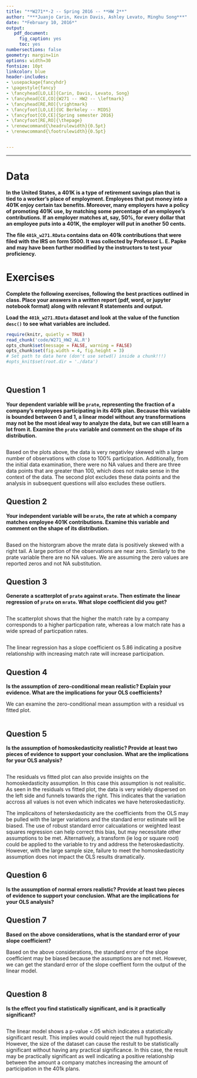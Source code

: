 ```yaml
---
title: "**W271**-2 -- Spring 2016 -- **HW 2**"
author: "***Juanjo Carin, Kevin Davis, Ashley Levato, Minghu Song***"
date: "*February 10, 2016*"
output:
   pdf_document:
     fig_caption: yes
     toc: yes
numbersections: false
geometry: margin=1in
options: width=30
fontsize: 10pt
linkcolor: blue
header-includes:
- \usepackage{fancyhdr}
- \pagestyle{fancy}
- \fancyhead[LO,LE]{Carin, Davis, Levato, Song}
- \fancyhead[CE,CO]{W271 -- HW2 -- \leftmark}
- \fancyhead[RE,RO]{\rightmark}
- \fancyfoot[LO,LE]{UC Berkeley -- MIDS}
- \fancyfoot[CO,CE]{Spring semester 2016}
- \fancyfoot[RE,RO]{\thepage}
- \renewcommand{\headrulewidth}{0.5pt}
- \renewcommand{\footrulewidth}{0.5pt}


---
```


**********

# Data

**In the United States, a 401K is a type of retirement savings plan that is tied to a worker's place of employment. Employees that put money into a 401K enjoy certain tax benefits. Moreover, many employers have a policy of promoting 401K use, by matching some percentage of an employee's contributions. If an employer matches at, say, 50%, for every dollar that an employee puts into a 401K, the employer will put in another 50 cents.**

**The file `401k_w271.RData` contains data on 401k contributions that were filed with the IRS on form 5500. It was collected by Professor L. E. Papke and may have been further modified by the instructors to test your proficiency.**


\pagebreak

# Exercises

**Complete the following exercises, following the best practices outlined in class. Place your answers in a written report (pdf, word, or jupyter notebook format) along with relevant R statements and output.**

**Load the `401k_w271.RData` dataset and look at the value of the function `desc()` to see what variables are included.**

```r
require(knitr, quietly = TRUE)
read_chunk('code/W271_HW2_AL.R')
opts_chunk$set(message = FALSE, warning = FALSE)
opts_chunk$set(fig.width = 4, fig.height = 3)
# Set path to data here (don't use setwd() inside a chunk!!!)
#opts_knit$set(root.dir = './data')
```

```r
```

```r
```



## Question 1

**Your dependent variable will be `prate`, representing the fraction of a company's employees participating in its 401k plan. Because this variable is bounded between 0 and 1, a linear model without any transformations may not be the most ideal way to analyze the data, but we can still learn a lot from it. Examine the `prate` variable and comment on the shape of its distribution.**

```r
```

Based on the plots above, the data is very negativley skewed with a large number of observations with close to 100% participation. Additionally, from the initial data examination, there were no NA values and there are three data points that are greater than 100, which does not make sense in the context of the data. The second plot excludes these data points and the analysis in subsequent questions will also excludes these outliers.  


## Question 2

**Your independent variable will be `mrate`, the rate at which a company matches employee 401K contributions. Examine this variable and comment on the shape of its distribution.**

```r
```

Based on the historgram above the mrate data is positively skewed with a right tail. A large portion of the observations are near zero. Similarly to the prate variable there are no NA values. We are assuming the zero values are reported zeros and not NA substitution. 


\pagebreak

## Question 3

**Generate a scatterplot of `prate` against `mrate`. Then estimate the linear regression of `prate` on `mrate`. What slope coefficient did you get?**

```r
```

The scatterplot shows that the higher the match rate by a company corresponds to a higher particpation rate, whereas a low match rate has a wide spread of particpation rates. 

```r
```
The linear regression has a slope coefficient os 5.86 indicating a positve relationship with increasing match rate will increase participation. 



## Question 4

**Is the assumption of zero-conditional mean realistic? Explain your evidence. What are the implications for your OLS coefficients?**

We can examine the zero-conditional mean assumption with a residual vs fitted plot. 

```r
```


## Question 5

**Is the assumption of homoskedasticity realistic? Provide at least two pieces of evidence to support your conclusion. What are the implications for your OLS analysis?**

```r
```

The residuals vs fitted plot can also provide insights on the homoskedasticity assumption. In this case this assumption is not realisitic. As seen in the residuals vs fitted plot, the data is very widely dispersed on the left side and funnels towards the right. This indicates that the variation accross all values is not even which indicates we have heteroskedasticity. 

The implicaitons of heterskedasticity are the coefficients from the OLS may be pulled with the larger variations and the standard error estimate will be biased. The use of robust standard error calcualations or weighted least squares regression can help correct this bias, but may necessitate other assumptions to be met.  Alternatively, a transform (ie log or square root) could be applied to the variable to try and address the heteroskedasticity. However, with the large sample size, failure to meet the homoskedasticity assumption does not impact the OLS results dramatically. 


## Question 6

**Is the assumption of normal errors realistic? Provide at least two pieces of evidence to support your conclusion. What are the implications for your OLS analysis?**



## Question 7

**Based on the above considerations, what is the standard error of your slope coefficient?**

Based on the above considerations, the standard error of the slope coefficient may be biased because the assumptions are not met. However, we can get the standard error of the slope coeffient form the output of the linear model. 

```r

```


## Question 8

**Is the effect you find statistically significant, and is it practically significant?**

```r
```

The linear model shows a p-value <.05 which indicates a statistically significant result. This implies would could reject the null hypothesis. However, the size of the dataset can cause the restult to be statistically significant without having any practical significance. In this case, the result may be practically significant as well indicating a positive relationship between the amount a company matches increasing the amount of participation in the 401k plans. 
